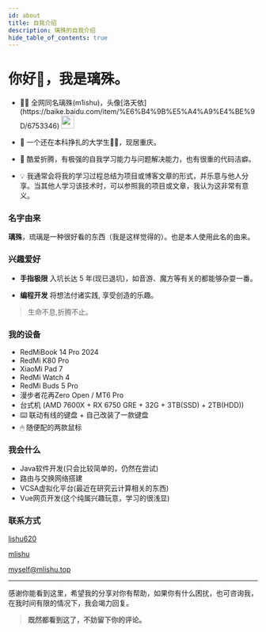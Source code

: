 ```yaml
---
id: about
title: 自我介绍
description: 璃殊的自我介绍
hide_table_of_contents: true
---
```




# 你好👋，我是璃殊。

- <p className="inline-flex gap-1">👨‍💻 全网同名璃殊(m1ishu)，头像[洛天依](https://baike.baidu.com/item/%E6%B4%9B%E5%A4%A9%E4%BE%9D/6753346) <img src="/img/logo.webp" width="26" heigth="26" className="rounded-full" /></p>

- 🧑 一个还在本科挣扎的大学生🐂🐴，现居重庆。

- 🤯 酷爱折腾，有极强的⾃我学习能⼒与问题解决能⼒，也有很重的代码洁癖。

- 💡 我通常会将我的学习过程总结为项目或博客文章的形式，并乐意与他人分享。当其他人学习该技术时，可以参照我的项目或文章，我认为这非常有意义。

### 名字由来

**璃殊**，琉璃是一种很好看的东西（我是这样觉得的）。也是本人使用此名的由来。

### 兴趣爱好

- **手指极限** 入坑长达 5 年(现已退坑)，如音游、魔方等有关的都能够杂耍一番。

- **编程开发** 将想法付诸实践, 享受创造的乐趣。

> 生命不息,折腾不止。

### 我的设备

- RedMiBook 14 Pro 2024
- RedMi K80 Pro
- XiaoMi Pad 7
- RedMi Watch 4
- RedMi Buds 5 Pro
- 漫步者花再Zero Open / MT6 Pro
- 台式机 (AMD 7600X + RX 6750 GRE + 32G + 3TB(SSD) + 2TB(HDD))
- ⌨️ 联动有线的键盘 + 自己改装了一款键盘
- 🖱 随便配的两款鼠标

### 我会什么

- Java软件开发(只会比较简单的，仍然在尝试)
- 路由与交换网络搭建
- VCSA虚拟化平台(最近在研究云计算相关的东西)
- Vue网页开发(这个纯属兴趣玩意，学习的很浅显)

### 联系方式

<p style={{ display: 'flex', 'align-items': 'center', gap: '0.5rem' }}>
  <Icon icon="ri:github-line" width="20" heigth="20" />
  <a href={social.github.href} target="_blank">lishu620</a>
</p>

<p style={{ display: 'flex', 'align-items': 'center', gap: '0.5rem' }}>
  <Icon icon="ri:twitter-x-line" width="20" heigth="20" />
  <a href={social.x.href} target="_blank">mlishu</a>
</p>


<p style={{ display: 'flex', 'align-items': 'center', gap: '0.5rem' }}>
  <Icon icon="ri:mail-open-line" width="20" heigth="20" />
  <a href={social.email.href} target="_blank">myself@mlishu.top</a>
</p>



---

感谢你能看到这里，希望我的分享对你有帮助，如果你有什么困扰，也可咨询我，在我时间有限的情况下，我会竭力回复。

> **既然都看到这了，不妨留下你的评论。**

<Comment />
